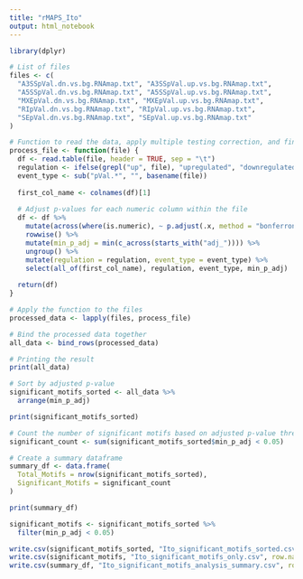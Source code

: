 ---
title: "rMAPS_Ito"
output: html_notebook
---



```{r}
library(dplyr)
```

```{r}
# List of files
files <- c(
  "A3SSpVal.dn.vs.bg.RNAmap.txt", "A3SSpVal.up.vs.bg.RNAmap.txt",
  "A5SSpVal.dn.vs.bg.RNAmap.txt", "A5SSpVal.up.vs.bg.RNAmap.txt",
  "MXEpVal.dn.vs.bg.RNAmap.txt", "MXEpVal.up.vs.bg.RNAmap.txt",
  "RIpVal.dn.vs.bg.RNAmap.txt", "RIpVal.up.vs.bg.RNAmap.txt",
  "SEpVal.dn.vs.bg.RNAmap.txt", "SEpVal.up.vs.bg.RNAmap.txt"
)

# Function to read the data, apply multiple testing correction, and find the minimum adjusted p-value
process_file <- function(file) {
  df <- read.table(file, header = TRUE, sep = "\t")
  regulation <- ifelse(grepl("up", file), "upregulated", "downregulated")
  event_type <- sub("pVal.*", "", basename(file))
  
  first_col_name <- colnames(df)[1]
  
  # Adjust p-values for each numeric column within the file
  df <- df %>%
    mutate(across(where(is.numeric), ~ p.adjust(.x, method = "bonferroni"), .names = "adj_{col}")) %>%
    rowwise() %>%
    mutate(min_p_adj = min(c_across(starts_with("adj_")))) %>%
    ungroup() %>%
    mutate(regulation = regulation, event_type = event_type) %>%
    select(all_of(first_col_name), regulation, event_type, min_p_adj)
  
  return(df)
}


```

```{r}
# Apply the function to the files
processed_data <- lapply(files, process_file)

```


```{r}
# Bind the processed data together
all_data <- bind_rows(processed_data)
```

```{r}
# Printing the result
print(all_data)
```






```{r}
# Sort by adjusted p-value
significant_motifs_sorted <- all_data %>%
  arrange(min_p_adj)
```

```{r}
print(significant_motifs_sorted)
```

```{r}
# Count the number of significant motifs based on adjusted p-value threshold
significant_count <- sum(significant_motifs_sorted$min_p_adj < 0.05)

# Create a summary dataframe
summary_df <- data.frame(
  Total_Motifs = nrow(significant_motifs_sorted),
  Significant_Motifs = significant_count
)

print(summary_df)
```
```{r}
significant_motifs <- significant_motifs_sorted %>%
  filter(min_p_adj < 0.05)
```


```{r}
write.csv(significant_motifs_sorted, "Ito_significant_motifs_sorted.csv", row.names = FALSE)
write.csv(significant_motifs, "Ito_significant_motifs_only.csv", row.names = FALSE)
write.csv(summary_df, "Ito_significant_motifs_analysis_summary.csv", row.names = FALSE)
```

